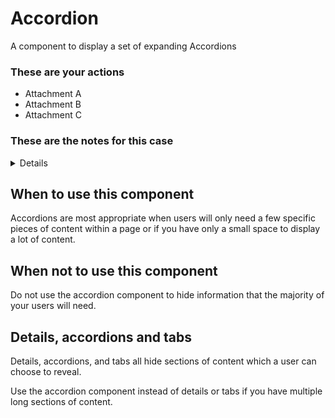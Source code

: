 
<Meta title="Accordion" id="D-Accordion" component={Accordion} />

# Accordion

A component to display a set of expanding Accordions

<Canvas>
  <Story name="Default">
    <Accordion>
      <AccordionItem heading="Actions" summary="Things you can do.">
        <h3>These are your actions</h3>
      </AccordionItem>
      <AccordionItem heading="Attachments" summary="View attachments.">
        <ul>
          <li>Attachment A</li>
          <li>Attachment B</li>
          <li>Attachment C</li>
        </ul>
      </AccordionItem>
      <AccordionItem
        heading="Notes"
        summary="Selected information from submitted forms."
      >
        <h3>These are the notes for this case</h3>
      </AccordionItem>
    </Accordion>
  </Story>
</Canvas>

<Details summary="Properties" className="no-indent">
  <Props of={Accordion} />
</Details>

## When to use this component

Accordions are most appropriate when users will only need a few specific pieces of content within a page or if you have only a small space to display a lot of content.

## When not to use this component

Do not use the accordion component to hide information that the majority of your users will need.

## Details, accordions and tabs

Details, accordions, and tabs all hide sections of content which a user can choose to reveal.

Use the accordion component instead of details or tabs if you have multiple long sections of content.
